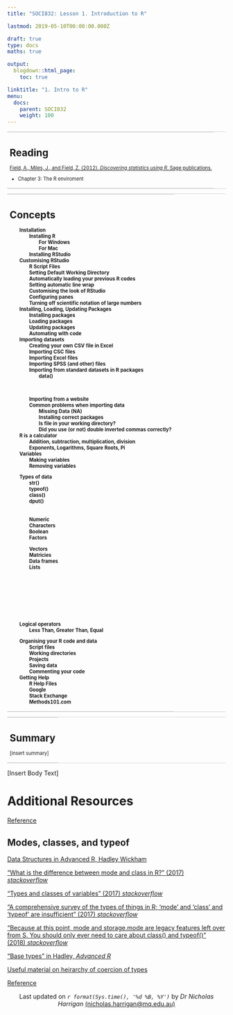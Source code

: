```yaml
---
title: "SOCI832: Lesson 1. Introduction to R"

lastmod: 2019-05-10T00:00:00.000Z

draft: true
type: docs
maths: true

output:
  blogdown::html_page:
    toc: true

linktitle: "1. Intro to R"
menu:
  docs:
    parent: SOCI832
    weight: 100
---
```


<style>
table, th, td, tr, tbody {
  border-top: 1px solid LightGray;
    border-left: 0px solid LightGray;  
    border-right: 0px solid LightGray;  
    border-bottom: 1px solid LightGray;
      font-size: 0.7rem;
}
</style>

<table>  <tr>  <td>

# Reading

[Field, A., Miles, J., and Field, Z. (2012). *Discovering statistics using R*. Sage publications.](http://a.co/2jVI7VH)

* Chapter 3: The R enviroment

</td>  </tr>  </table>

<table>  <tr>  <td>

# Concepts 



<b style="padding-left: 2em">Installation<br></b>
<b style="padding-left: 4em">Installing R<br></b>
<b style="padding-left: 6em">For Windows<br></b>
<b style="padding-left: 6em">For Mac<br></b>
<b style="padding-left: 4em">Installing RStudio<br></b>
<b style="padding-left: 2em">Customising RStudio<br></b>
<b style="padding-left: 4em">R Script Files<br></b>
<b style="padding-left: 4em">Setting Default Working Directory<br></b>
<b style="padding-left: 4em">Automatically loading your previous R codes<br></b>
<b style="padding-left: 4em">Setting automatic line wrap<br></b>
<b style="padding-left: 4em">Customising the look of RStudio<br></b>
<b style="padding-left: 4em">Configuring panes<br></b>
<b style="padding-left: 4em">Turning off scientific notation of large numbers<br></b>
<b style="padding-left: 2em">Installing, Loading, Updating Packages<br></b>
<b style="padding-left: 4em">Installing packages<br></b>
<b style="padding-left: 4em">Loading packages<br></b>
<b style="padding-left: 4em">Updating packages<br></b>
<b style="padding-left: 4em">Automating with code<br></b>
<b style="padding-left: 2em">Importing datasets<br></b>
<b style="padding-left: 4em">Creating your own CSV file in Excel<br></b>
<b style="padding-left: 4em">Importing CSC files<br></b>
<b style="padding-left: 4em">Importing Excel files<br></b>
<b style="padding-left: 4em">Importing SPSS (and other) files<br></b>
<b style="padding-left: 4em">Importing from standard datasets in R packages<br></b>
<b style="padding-left: 6em">data()<br></b>
<b style="padding-left: 6em"><br></b>
<b style="padding-left: 6em"><br></b>

<b style="padding-left: 4em">Importing from a website<br></b>
<b style="padding-left: 4em">Common problems when importing data<br></b>
<b style="padding-left: 6em">Missing Data (NA)<br></b>
<b style="padding-left: 6em">Installing correct packages<br></b>
<b style="padding-left: 6em">Is file in your working directory?<br></b>
<b style="padding-left: 6em">Did you use (or not) double inverted commas correctly?<br></b>
<b style="padding-left: 2em">R is a calculator<br></b>
<b style="padding-left: 4em">Addition, subtraction, multiplication, division<br></b>
<b style="padding-left: 4em">Exponents, Logarithms, Square Roots, Pi<br></b>
<b style="padding-left: 2em">Variables<br></b>
<b style="padding-left: 4em">Making variables<br></b>
<b style="padding-left: 4em">Removing variables<br></b>

<b style="padding-left: 2em">Types of data<br></b>
<b style="padding-left: 4em">str()<br></b>
<b style="padding-left: 4em">typeof()<br></b>
<b style="padding-left: 4em">class()<br></b>
<b style="padding-left: 4em">dput()<br></b>
<b style="padding-left: 4em"><br></b>
<b style="padding-left: 4em"><br></b>
<b style="padding-left: 4em">Numeric<br></b>
<b style="padding-left: 4em">Characters<br></b>
<b style="padding-left: 4em">Boolean<br></b>
<b style="padding-left: 4em">Factors<br></b>

<b style="padding-left: 4em">Vectors<br></b>
<b style="padding-left: 4em">Matricies<br></b>
<b style="padding-left: 4em">Data frames<br></b>
<b style="padding-left: 4em">Lists<br></b>


<b style="padding-left: 2em"><br></b>
<b style="padding-left: 4em"><br></b>
<b style="padding-left: 6em"><br></b>


<b style="padding-left: 2em"><br></b>
<b style="padding-left: 4em"><br></b>
<b style="padding-left: 6em"><br></b>

<b style="padding-left: 2em">Logical operators<br></b>
<b style="padding-left: 4em">Less Than, Greater Than, Equal<br></b>

<b style="padding-left: 2em">Organising your R code and data<br></b>
<b style="padding-left: 4em">Script files<br></b>
<b style="padding-left: 4em">Working directories<br></b>
<b style="padding-left: 4em">Projects<br></b>
<b style="padding-left: 4em">Saving data<br></b>
<b style="padding-left: 4em">Commenting your code<br></b>
<b style="padding-left: 2em">Getting Help<br></b>
<b style="padding-left: 4em">R Help Files<br></b>
<b style="padding-left: 4em">Google<br></b>
<b style="padding-left: 4em">Stack Exchange<br></b>
<b style="padding-left: 4em">Methods101.com<br></b>


</td>  </tr>  </table>

<table>   <tr>  <td>

# Summary

[insert summary]

</td>   </tr>  </table>

[Insert Body Text]

# Additional Resources

[Reference](link)

## Modes, classes, and typeof
[Data Structures in Advanced R, Hadley Wickham](http://adv-r.had.co.nz/Data-structures.html)

["What is the difference between mode and class in R?" (2017) *stackoverflow*<br>](https://stackoverflow.com/questions/35445112/what-is-the-difference-between-mode-and-class-in-r)

["Types and classes of variables" (2017) *stackoverflow*](https://stackoverflow.com/questions/6258004/types-and-classes-of-variables)

["A comprehensive survey of the types of things in R; 'mode' and 'class' and 'typeof' are insufficient" (2017) *stackoverflow*](https://stackoverflow.com/questions/8855589/a-comprehensive-survey-of-the-types-of-things-in-r-mode-and-class-and-type)

["Because at this point, mode and storage.mode are legacy features left over from S. You should only ever need to care about class() and typeof()" (2018) *stackoverflow*](https://stackoverflow.com/questions/8855589/a-comprehensive-survey-of-the-types-of-things-in-r-mode-and-class-and-type#comment87680594_40171527)

["Base types" in Hadley, *Advanced R*](https://adv-r.hadley.nz/base-types.html)

[Useful material on heirarchy of coercion of types](https://jennybc.github.io/purrr-tutorial/bk00_vectors-and-lists.html)

[Reference](link)

<center>
Last updated on _`r format(Sys.time(), '%d %B, %Y')`_ by _Dr Nicholas Harrigan_ [(nicholas.harrigan@mq.edu.au)](mailto:nicholas.harrigan@mq.edu.au)
</center>
